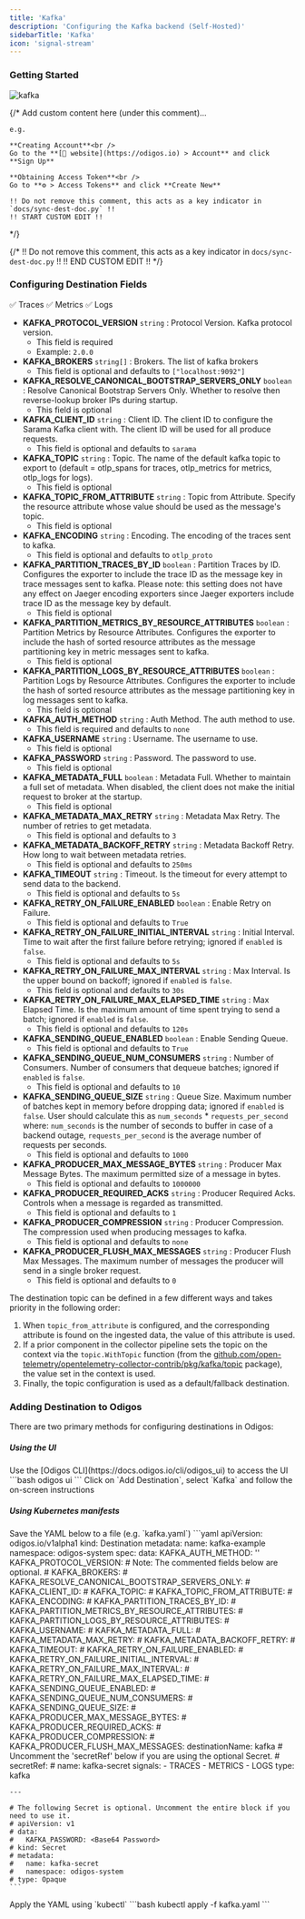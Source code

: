 ```yaml
---
title: 'Kafka'
description: 'Configuring the Kafka backend (Self-Hosted)'
sidebarTitle: 'Kafka'
icon: 'signal-stream'
---
```


### Getting Started

<img src="https://d15jtxgb40qetw.cloudfront.net/kafka.svg" alt="kafka" className="not-prose h-20" />

{/*
    Add custom content here (under this comment)...

    e.g.

    **Creating Account**<br />
    Go to the **[🔗 website](https://odigos.io) > Account** and click **Sign Up**

    **Obtaining Access Token**<br />
    Go to **⚙️ > Access Tokens** and click **Create New**

    !! Do not remove this comment, this acts as a key indicator in `docs/sync-dest-doc.py` !!
    !! START CUSTOM EDIT !!
*/}

{/*
    !! Do not remove this comment, this acts as a key indicator in `docs/sync-dest-doc.py` !!
    !! END CUSTOM EDIT !!
*/}

### Configuring Destination Fields

<Accordion title="Supported Signals:">
  ✅ Traces
  ✅ Metrics
  ✅ Logs
</Accordion>

- **KAFKA_PROTOCOL_VERSION** `string` : Protocol Version. Kafka protocol version.
  - This field is required
  - Example: `2.0.0`
- **KAFKA_BROKERS** `string[]` : Brokers. The list of kafka brokers
  - This field is optional and defaults to `["localhost:9092"]`
- **KAFKA_RESOLVE_CANONICAL_BOOTSTRAP_SERVERS_ONLY** `boolean` : Resolve Canonical Bootstrap Servers Only. Whether to resolve then reverse-lookup broker IPs during startup.
  - This field is optional
- **KAFKA_CLIENT_ID** `string` : Client ID. The client ID to configure the Sarama Kafka client with. The client ID will be used for all produce requests.
  - This field is optional and defaults to `sarama`
- **KAFKA_TOPIC** `string` : Topic. The name of the default kafka topic to export to (default = otlp_spans for traces, otlp_metrics for metrics, otlp_logs for logs).
  - This field is optional
- **KAFKA_TOPIC_FROM_ATTRIBUTE** `string` : Topic from Attribute. Specify the resource attribute whose value should be used as the message's topic.
  - This field is optional
- **KAFKA_ENCODING** `string` : Encoding. The encoding of the traces sent to kafka.
  - This field is optional and defaults to `otlp_proto`
- **KAFKA_PARTITION_TRACES_BY_ID** `boolean` : Partition Traces by ID. Configures the exporter to include the trace ID as the message key in trace messages sent to kafka. Please note: this setting does not have any effect on Jaeger encoding exporters since Jaeger exporters include trace ID as the message key by default.
  - This field is optional
- **KAFKA_PARTITION_METRICS_BY_RESOURCE_ATTRIBUTES** `boolean` : Partition Metrics by Resource Attributes. Configures the exporter to include the hash of sorted resource attributes as the message partitioning key in metric messages sent to kafka.
  - This field is optional
- **KAFKA_PARTITION_LOGS_BY_RESOURCE_ATTRIBUTES** `boolean` : Partition Logs by Resource Attributes. Configures the exporter to include the hash of sorted resource attributes as the message partitioning key in log messages sent to kafka.
  - This field is optional
- **KAFKA_AUTH_METHOD** `string` : Auth Method. The auth method to use.
  - This field is required and defaults to `none`
- **KAFKA_USERNAME** `string` : Username. The username to use.
  - This field is optional
- **KAFKA_PASSWORD** `string` : Password. The password to use.
  - This field is optional
- **KAFKA_METADATA_FULL** `boolean` : Metadata Full. Whether to maintain a full set of metadata. When disabled, the client does not make the initial request to broker at the startup.
  - This field is optional
- **KAFKA_METADATA_MAX_RETRY** `string` : Metadata Max Retry. The number of retries to get metadata.
  - This field is optional and defaults to `3`
- **KAFKA_METADATA_BACKOFF_RETRY** `string` : Metadata Backoff Retry. How long to wait between metadata retries.
  - This field is optional and defaults to `250ms`
- **KAFKA_TIMEOUT** `string` : Timeout. Is the timeout for every attempt to send data to the backend.
  - This field is optional and defaults to `5s`
- **KAFKA_RETRY_ON_FAILURE_ENABLED** `boolean` : Enable Retry on Failure.
  - This field is optional and defaults to `True`
- **KAFKA_RETRY_ON_FAILURE_INITIAL_INTERVAL** `string` : Initial Interval. Time to wait after the first failure before retrying; ignored if `enabled` is `false`.
  - This field is optional and defaults to `5s`
- **KAFKA_RETRY_ON_FAILURE_MAX_INTERVAL** `string` : Max Interval. Is the upper bound on backoff; ignored if `enabled` is `false`.
  - This field is optional and defaults to `30s`
- **KAFKA_RETRY_ON_FAILURE_MAX_ELAPSED_TIME** `string` : Max Elapsed Time. Is the maximum amount of time spent trying to send a batch; ignored if `enabled` is `false`.
  - This field is optional and defaults to `120s`
- **KAFKA_SENDING_QUEUE_ENABLED** `boolean` : Enable Sending Queue.
  - This field is optional and defaults to `True`
- **KAFKA_SENDING_QUEUE_NUM_CONSUMERS** `string` : Number of Consumers. Number of consumers that dequeue batches; ignored if `enabled` is `false`.
  - This field is optional and defaults to `10`
- **KAFKA_SENDING_QUEUE_SIZE** `string` : Queue Size. Maximum number of batches kept in memory before dropping data; ignored if `enabled` is `false`. User should calculate this as `num_seconds` * `requests_per_second` where: `num_seconds` is the number of seconds to buffer in case of a backend outage, `requests_per_second` is the average number of requests per seconds.
  - This field is optional and defaults to `1000`
- **KAFKA_PRODUCER_MAX_MESSAGE_BYTES** `string` : Producer Max Message Bytes. The maximum permitted size of a message in bytes.
  - This field is optional and defaults to `1000000`
- **KAFKA_PRODUCER_REQUIRED_ACKS** `string` : Producer Required Acks. Controls when a message is regarded as transmitted.
  - This field is optional and defaults to `1`
- **KAFKA_PRODUCER_COMPRESSION** `string` : Producer Compression. The compression used when producing messages to kafka.
  - This field is optional and defaults to `none`
- **KAFKA_PRODUCER_FLUSH_MAX_MESSAGES** `string` : Producer Flush Max Messages. The maximum number of messages the producer will send in a single broker request.
  - This field is optional and defaults to `0`

<Note>
  The destination topic can be defined in a few different ways and takes priority in the following order:

  1. When `topic_from_attribute` is configured, and the corresponding attribute is found on the ingested data, the value of this attribute is used.
  2. If a prior component in the collector pipeline sets the topic on the context via the `topic.WithTopic` function (from the [github.com/open-telemetry/opentelemetry-collector-contrib/pkg/kafka/topic](https://github.com/open-telemetry/opentelemetry-collector-contrib/tree/main/pkg/kafka/topic) package), the value set in the context is used.
  3. Finally, the topic configuration is used as a default/fallback destination.
</Note>

### Adding Destination to Odigos

There are two primary methods for configuring destinations in Odigos:

##### **Using the UI**

<Steps>
  <Step>
    Use the [Odigos CLI](https://docs.odigos.io/cli/odigos_ui) to access the UI
    ```bash
    odigos ui
    ```
  </Step>
  <Step>
    Click on `Add Destination`, select `Kafka` and follow the on-screen instructions
  </Step>
</Steps>

##### **Using Kubernetes manifests**

<Steps>
  <Step>
    Save the YAML below to a file (e.g. `kafka.yaml`)
    ```yaml
    apiVersion: odigos.io/v1alpha1
    kind: Destination
    metadata:
      name: kafka-example
      namespace: odigos-system
    spec:
      data:
        KAFKA_AUTH_METHOD: '<Auth Method (default: none) (options: [none, plain_text])>'
        KAFKA_PROTOCOL_VERSION: <Protocol Version>
        # Note: The commented fields below are optional.
        # KAFKA_BROKERS: <Brokers (default: ["localhost:9092"])>
        # KAFKA_RESOLVE_CANONICAL_BOOTSTRAP_SERVERS_ONLY: <Resolve Canonical Bootstrap Servers Only>
        # KAFKA_CLIENT_ID: <Client ID (default: sarama)>
        # KAFKA_TOPIC: <Topic>
        # KAFKA_TOPIC_FROM_ATTRIBUTE: <Topic from Attribute>
        # KAFKA_ENCODING: <Encoding (default: otlp_proto) (options: [otlp_proto, otlp_json])>
        # KAFKA_PARTITION_TRACES_BY_ID: <Partition Traces by ID>
        # KAFKA_PARTITION_METRICS_BY_RESOURCE_ATTRIBUTES: <Partition Metrics by Resource Attributes>
        # KAFKA_PARTITION_LOGS_BY_RESOURCE_ATTRIBUTES: <Partition Logs by Resource Attributes>
        # KAFKA_USERNAME: <Username>
        # KAFKA_METADATA_FULL: <Metadata Full>
        # KAFKA_METADATA_MAX_RETRY: <Metadata Max Retry (default: 3)>
        # KAFKA_METADATA_BACKOFF_RETRY: <Metadata Backoff Retry (default: 250ms)>
        # KAFKA_TIMEOUT: <Timeout (default: 5s)>
        # KAFKA_RETRY_ON_FAILURE_ENABLED: <Enable Retry on Failure (default: True)>
        # KAFKA_RETRY_ON_FAILURE_INITIAL_INTERVAL: <Initial Interval (default: 5s)>
        # KAFKA_RETRY_ON_FAILURE_MAX_INTERVAL: <Max Interval (default: 30s)>
        # KAFKA_RETRY_ON_FAILURE_MAX_ELAPSED_TIME: <Max Elapsed Time (default: 120s)>
        # KAFKA_SENDING_QUEUE_ENABLED: <Enable Sending Queue (default: True)>
        # KAFKA_SENDING_QUEUE_NUM_CONSUMERS: <Number of Consumers (default: 10)>
        # KAFKA_SENDING_QUEUE_SIZE: <Queue Size (default: 1000)>
        # KAFKA_PRODUCER_MAX_MESSAGE_BYTES: <Producer Max Message Bytes (default: 1000000)>
        # KAFKA_PRODUCER_REQUIRED_ACKS: <Producer Required Acks (default: 1)>
        # KAFKA_PRODUCER_COMPRESSION: <Producer Compression (default: none) (options: [none, gzip, snappy, lz4, zstd])>
        # KAFKA_PRODUCER_FLUSH_MAX_MESSAGES: <Producer Flush Max Messages (default: 0)>
      destinationName: kafka
      # Uncomment the 'secretRef' below if you are using the optional Secret.
      # secretRef:
      #   name: kafka-secret
      signals:
      - TRACES
      - METRICS
      - LOGS
      type: kafka

    ---

    # The following Secret is optional. Uncomment the entire block if you need to use it.
    # apiVersion: v1
    # data:
    #   KAFKA_PASSWORD: <Base64 Password>
    # kind: Secret
    # metadata:
    #   name: kafka-secret
    #   namespace: odigos-system
    # type: Opaque
    ```
  </Step>
  <Step>
    Apply the YAML using `kubectl`
    ```bash
    kubectl apply -f kafka.yaml
    ```
  </Step>
</Steps>